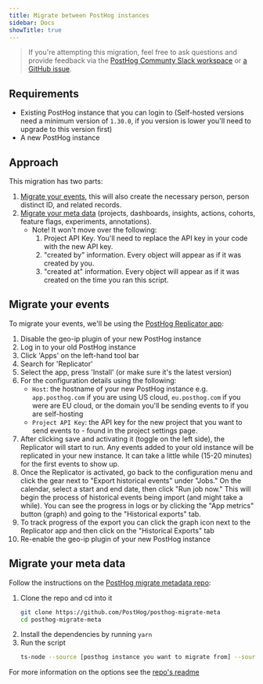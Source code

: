 ```yaml
---
title: Migrate between PostHog instances
sidebar: Docs
showTitle: true
---
```



> If you're attempting this migration, feel free to ask questions and provide feedback via the [PostHog Communty Slack workspace](/slack) or [a GitHub issue](https://github.com/PostHog/posthog.com/issues).

## Requirements

- Existing PostHog instance that you can login to (Self-hosted versions need a minimum version of `1.30.0`, if you version is lower you'll need to upgrade to this version first)
- A new PostHog instance

## Approach

This migration has two parts:
1. [Migrate your events](#migrate-your-events), this will also create the necessary person, person distinct ID, and related records.
2. [Migrate your meta data](#migrate-your-meta-data) (projects, dashboards, insights, actions, cohorts, feature flags, experiments, annotations).
   - Note! It won't move over the following:
     1. Project API Key. You'll need to replace the API key in your code with the new API key.
     2. "created by" information. Every object will appear as if it was created by you.
     3. "created at" information. Every object will appear as if it was created on the time you ran this script.

## Migrate your events

To migrate your events, we'll be using the [PostHog Replicator app](/docs/apps/replicator):

1. Disable the geo-ip plugin of your new PostHog instance
2. Log in to your old PostHog instance
3. Click 'Apps' on the left-hand tool bar
4. Search for 'Replicator'
5. Select the app, press 'Install' (or make sure it's the latest version)
6. For the configuration details using the following:
   - `Host`: the hostname of your new PostHog instance e.g. `app.posthog.com` if you are using US cloud, `eu.posthog.com` if you were are EU cloud, or the domain you'll be sending events to if you are self-hosting
   - `Project API Key`: the API key for the new project that you want to send events to - found in the project settings page.
7. After clicking save and activating it (toggle on the left side), the Replicator will start to run. Any events added to your old instance will be replicated in your new instance. It can take a little while (15-20 minutes) for the first events to show up.
8. Once the Replicator is activated, go back to the configuration menu and click the gear next to "Export historical events" under "Jobs." On the calendar, select a start and end date, then click "Run job now." This will begin the process of historical events being import (and might take a while). You can see the progress in logs or by clicking the "App metrics" button (graph) and going to the "Historical exports" tab.
9. To track progress of the export you can click the graph icon next to the Replicator app and then click on the "Historical Exports" tab
10. Re-enable the geo-ip plugin of your new PostHog instance

## Migrate your meta data

Follow the instructions on the [PostHog migrate metadata repo](https://github.com/PostHog/posthog-migrate-meta):
1. Clone the repo and cd into it
   ```bash
   git clone https://github.com/PostHog/posthog-migrate-meta
   cd posthog-migrate-meta
   ```
2. Install the dependencies by running `yarn`
3. Run the script
    ```bash
    ts-node --source [posthog instance you want to migrate from] --sourcekey [personal api key for that instance] --destination [posthog instance you want to migrate to.] --destinationkey [personal api key for destination instance]
    ```

For more information on the options see the [repo's readme](https://github.com/PostHog/posthog-migrate-meta)